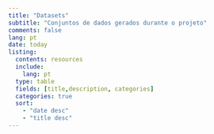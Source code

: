 ```yaml
---
title: "Datasets"
subtitle: "Conjuntos de dados gerados durante o projeto"
comments: false
lang: pt
date: today
listing:
  contents: resources
  include:
    lang: pt
  type: table
  fields: [title,description, categories]
  categories: true
  sort:
    - "date desc"
    - "title desc"
---
```

